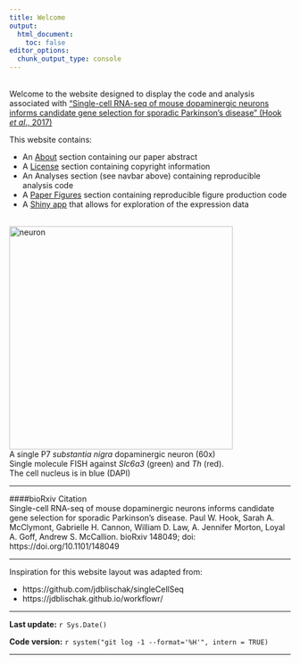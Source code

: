 ```yaml
---
title: Welcome
output:
  html_document:
    toc: false
editor_options: 
  chunk_output_type: console
---
```



<div class="row">

<div class="col-md-7 text-left">
<br/>
Welcome to the website designed to display the code and analysis associated with ["Single-cell RNA-seq of mouse dopaminergic neurons informs candidate gene selection for sporadic Parkinson’s disease" (Hook _et al_., 2017)](https://doi.org/10.1101/148049)

This website contains:

* An [About](about.html) section containing our paper abstract   
* A [License](license.html) section containing copyright information  
* An Analyses section (see navbar above) containing reproducible analysis code  
* A [Paper Figures](paper-figures.html) section containing reproducible figure production code  
* A [Shiny app](shiny-link.html) that allows for exploration of the expression data

</div>

<div class="col-md-5 text-center">
<br/>
<img src="Composite-Ldb2-22-SN.png" alt="neuron" style="width:400px;" align = "top"/>
<figcaption> A single P7 <i>substantia nigra</i> dopaminergic neuron (60x)</figcaption>
<figcaption> Single molecule FISH against <i>Slc6a3</i> (green) and <i>Th</i> (red).</figcaption>
<figcaption>The cell nucleus is in blue (DAPI)</figcaption>
</div>
</div>

***
####bioRxiv Citation  
Single-cell RNA-seq of mouse dopaminergic neurons informs candidate gene selection for sporadic Parkinson's disease. Paul W. Hook, Sarah A. McClymont, Gabrielle H. Cannon, William D. Law, A. Jennifer Morton, Loyal A. Goff, Andrew S. McCallion. bioRxiv 148049; doi: https://doi.org/10.1101/148049

***

Inspiration for this website layout was adapted from: 

* https://github.com/jdblischak/singleCellSeq
* https://jdblischak.github.io/workflowr/

***

**Last update:** `r Sys.Date()`

**Code version:** `r system("git log -1 --format='%H'", intern = TRUE)`

***
